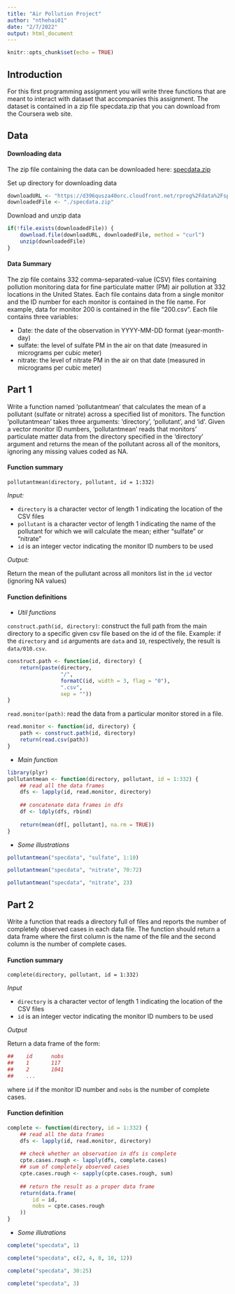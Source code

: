 ```yaml
---
title: "Air Pollution Project"
author: "nthehai01"
date: "2/7/2022"
output: html_document
---
```


```r
knitr::opts_chunk$set(echo = TRUE)
```


## Introduction

For this first programming assignment you will write three functions that are meant to interact with dataset that accompanies this assignment. The dataset is contained in a zip file specdata.zip that you can download from the Coursera web site. 


## Data

#### Downloading data

The zip file containing the data can be downloaded here: [specdata.zip](https://d396qusza40orc.cloudfront.net/rprog%2Fdata%2Fspecdata.zip)

Set up directory for downloading data
```r
downloadURL <- "https://d396qusza40orc.cloudfront.net/rprog%2Fdata%2Fspecdata.zip"
downloadedFile <- "./specdata.zip"
```

Download and unzip data
```r
if(!file.exists(downloadedFile)) {
    download.file(downloadURL, downloadedFile, method = "curl")
    unzip(downloadedFile)
}
```

#### Data Summary

The zip file contains 332 comma-separated-value (CSV) files containing pollution monitoring data for fine particulate matter (PM) air pollution at 332 locations in the United States. Each file contains data from a single monitor and the ID number for each monitor is contained in the file name. For example, data for monitor 200 is contained in the file "200.csv". Each file contains three variables:

* Date: the date of the observation in YYYY-MM-DD format (year-month-day)
* sulfate: the level of sulfate PM in the air on that date (measured in micrograms per cubic meter)
* nitrate: the level of nitrate PM in the air on that date (measured in micrograms per cubic meter)


## Part 1

Write a function named 'pollutantmean' that calculates the mean of a pollutant (sulfate or nitrate) across a specified list of monitors. The function 'pollutantmean' takes three arguments: 'directory', 'pollutant', and 'id'. Given a vector monitor ID numbers, 'pollutantmean' reads that monitors' particulate matter data from the directory specified in the 'directory' argument and returns the mean of the pollutant across all of the monitors, ignoring any missing values coded as NA.

#### Function summary

```pollutantmean(directory, pollutant, id = 1:332)```

*Input:*

* ```directory``` is a character vector of length 1 indicating the location of the CSV files
* ```pollutant``` is a character vector of length 1 indicating the name of the pollutant for which we will calculate the mean; either "sulfate" or "nitrate"
* ```id``` is an integer vector indicating the monitor ID numbers to be used

*Output:*

Return the mean of the pullutant across all monitors list in the ```id``` vector (ignoring NA values)

#### Function definitions

- *Util functions*

```construct.path(id, directory)```: construct the full path from the main directory to a specific given csv file based on the id of the file. Example: if the ```directory``` and ```id``` arguments are ```data``` and ```10```, respectively, the result is ```data/010.csv```.
```r
construct.path <- function(id, directory) {
    return(paste(directory, 
                 "/", 
                 formatC(id, width = 3, flag = "0"), 
                 ".csv", 
                 sep = ""))     
}
```
  
```read.monitor(path)```: read the data from a particular monitor stored in a file.
```r
read.monitor <- function(id, directory) {
    path <- construct.path(id, directory)
    return(read.csv(path))
}
```

- *Main function*
```r
library(plyr)
pollutantmean <- function(directory, pollutant, id = 1:332) {
    ## read all the data frames
    dfs <- lapply(id, read.monitor, directory)  
    
    ## concatenate data frames in dfs
    df <- ldply(dfs, rbind)
    
    return(mean(df[, pollutant], na.rm = TRUE))
}
```

- *Some illustrations*
```r
pollutantmean("specdata", "sulfate", 1:10)
```

```r
pollutantmean("specdata", "nitrate", 70:72)
```

```r
pollutantmean("specdata", "nitrate", 23)
```


## Part 2

Write a function that reads a directory full of files and reports the number of completely observed cases in each data file. The function should return a data frame where the first column is the name of the file and the second column is the number of complete cases.

#### Function summary

```complete(directory, pollutant, id = 1:332)```

*Input*

* ```directory``` is a character vector of length 1 indicating the location of the CSV files
* ```id``` is an integer vector indicating the monitor ID numbers to be used

*Output*

Return a data frame of the form:
```r
##    id      nobs
##    1       117
##    2       1041
##    ...
```

where ```id``` if the monitor ID number and ```nobs``` is the number of complete cases.

#### Function definition

```r
complete <- function(directory, id = 1:332) {
    ## read all the data frames
    dfs <- lapply(id, read.monitor, directory)  
    
    ## check whether an observation in dfs is complete
    cpte.cases.rough <- lapply(dfs, complete.cases)
    ## sum of completely observed cases
    cpte.cases.rough <- sapply(cpte.cases.rough, sum)
    
    ## return the result as a proper data frame
    return(data.frame(
        id = id,
        nobs = cpte.cases.rough
    ))
}
```

- *Some illutrations*

```r
complete("specdata", 1)
```

```r
complete("specdata", c(2, 4, 8, 10, 12))
```

```r
complete("specdata", 30:25)
```

```r
complete("specdata", 3)
```

